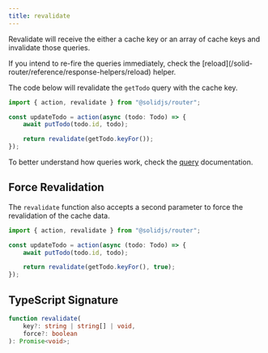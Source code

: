 ```yaml
---
title: revalidate
---
```


Revalidate will receive the either a cache key or an array of cache keys and invalidate those queries.

<Callout type="tip" name="Firing Queries Again">
	If you intend to re-fire the queries immediately, check the
	[reload](/solid-router/reference/response-helpers/reload) helper.
</Callout>

The code below will revalidate the `getTodo` query with the cache key.

```ts title="/actions/update-todo.ts" {6}
import { action, revalidate } from "@solidjs/router";

const updateTodo = action(async (todo: Todo) => {
	await putTodo(todo.id, todo);

	return revalidate(getTodo.keyFor());
});
```

To better understand how queries work, check the [query](/solid-router/reference/data-apis/query) documentation.

## Force Revalidation

The `revalidate` function also accepts a second parameter to force the revalidation of the cache data.

```ts title="/actions/update-todo.ts" {6}
import { action, revalidate } from "@solidjs/router";

const updateTodo = action(async (todo: Todo) => {
	await putTodo(todo.id, todo);

	return revalidate(getTodo.keyFor(), true);
});
```

## TypeScript Signature

```ts
function revalidate(
	key?: string | string[] | void,
	force?: boolean
): Promise<void>;
```
